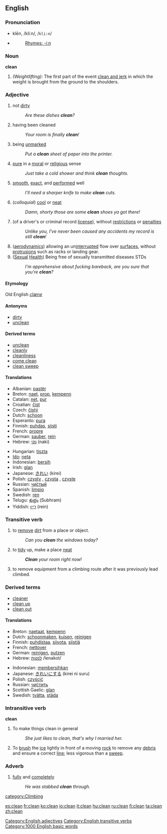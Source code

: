 ==English==

===Pronunciation===
*klēn, /kliːn/, /<tt>kli:n</tt>/
*{{audio|en-us-clean.ogg|Audio (US)}}
*:[[Rhymes:English:-iːn|Rhymes: -iːn]]

===Noun===
'''clean'''

#''(Weightlifting):'' The first part of the event [[clean and jerk]] in which the weight is brought from the ground to the shoulders.

=== Adjective ===
{{en-adj-er}}

#not [[dirty]]
#:''Are these dishes '''clean'''?''
#having been cleaned
#: ''Your room is finally '''clean'''! ''
#being [[unmarked]]
#:''Put a '''clean''' sheet of paper into the printer.''
#[[pure]] in a [[moral]] or [[religious]] sense
#:''Just take a cold shower and think '''clean''' thoughts.''
#[[smooth]], [[exact]], and [[performed]] well
#:''I'll need a sharper knife to make '''clean''' cuts.''
#(''colloquial'') [[cool]] or [[neat]]
#: ''Damn, shorty those are some '''clean''' shoes ya got there!''
#(of a driver's or criminal record [[license]]), without [[restriction]]s or [[penalties]]
#: ''Unlike you, I've never been caused any accidents my record is still '''clean'''!''
#([[aerodynamics]]) allowing an un[[interrupted]] flow over [[surface]]s, without [[protrusion]]s such as racks or landing gear.
#([[Sex]]ual [[Health]]) Being free of sexually transmitted diseases STDs
#: ''I'm apprehensive about fucking bareback, are you sure that you're '''clean'''?''
====Etymology====
Old English ''[[clæne]]''
====Antonyms====
*[[dirty]]
*[[unclean]]
====Derived terms====
*[[unclean]]
*[[cleanly]]
*[[cleanliness]]
*[[come clean]]
*[[clean sweep]]


==== Translations ====
{{top}}
*Albanian: [[pastër]]
*Breton: [[naet]], [[prop]], [[kempenn]]
*Catalan: [[net]], [[pur]]
*Croatian: [[čist]]
*Czech: [[čistý]]
*Dutch: [[schoon]]
*Esperanto: [[pura]]
*Finnish: [[puhdas]], [[siisti]]
*French: [[propre]]
*German: [[sauber]], [[rein]]
*Hebrew: [[נקי]] (naki)
{{mid}}
*Hungarian: [[tiszta]]
*[[Ido]]: [[neta]]
*Indonesian: [[bersih]]
*Irish: [[glan]]
*Japanese: [[きれい]] (kirei)
*Polish: [[czysty]] {{m}}, [[czysta]] {{f}}, [[czyste]] {{n}}
*Russian: [[чистый|чи́стый]] {{m}}
*Spanish: [[limpio]]
*Swedish: [[ren]]
*Telugu: [[శుభ్రం]] (Subhram)
*Yiddish: [[ריין]] (rein)
{{bottom}}

===Transitive verb===
{{en-infl-reg-consonant|clean||}}
#to [[remove]] [[dirt]] from a place or object.
#: ''Can you '''clean''' the windows today?''
#to [[tidy]] up, make a place [[neat]]
#: '' '''Clean''' your room right now!''
#to remove equipment from a climbing route after it was previously lead climbed.

===Derived terms===
*[[cleaner]]
*[[clean up]]
*[[clean out]]

==== Translations ====
{{top}}
*Breton: [[naetaat]], [[kempenn]]
*Dutch: [[schoonmaken]], [[kuisen]], [[reinigen]]
*Finnish: [[puhdistaa]], [[siivota]], [[siistiä]]
*French: [[nettoyer]]
*German: [[reinigen]], [[putzen]]
*Hebrew: [[:he:לנקות|לנקות]] /lenakot/
{{mid}}
*Indonesian: [[bersih|membersihkan]]
*Japanese: [[きれい]]にする (kirei ni suru)
*Polish: [[czyścić]]
*Russian: [[:ru:чистить|чи́стить]]
*Scottish Gaelic: [[glan]]
*Swedish: [[tvätta]], [[städa]]
{{bottom}}

===Intransitive verb===
'''clean'''
# To make things clean in general
#:''She just likes to clean, that's why I married her.''
# {{curling}} To [[brush]] the [[ice]] lightly in front of a moving [[rock]] to remove any [[debris]] and ensure a correct [[line]]; less vigorous than a [[sweep]]. 
===Adverb===
#[[fully]] and [[completely]]
#: ''He was stabbed  '''clean''' through.''


[[category:Climbing]]
[[Category:English adjectives]]
[[Category:English transitive verbs]]

[[Category:1000 English basic words]]

[[es:clean]]
[[fr:clean]]
[[ko:clean]]
[[io:clean]]
[[it:clean]]
[[hu:clean]]
[[ru:clean]]
[[fi:clean]]
[[ta:clean]]
[[zh:clean]]